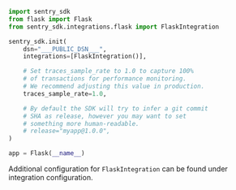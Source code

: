 ```python
import sentry_sdk
from flask import Flask
from sentry_sdk.integrations.flask import FlaskIntegration

sentry_sdk.init(
    dsn="___PUBLIC_DSN___",
    integrations=[FlaskIntegration()],

    # Set traces_sample_rate to 1.0 to capture 100%
    # of transactions for performance monitoring.
    # We recommend adjusting this value in production.
    traces_sample_rate=1.0,

    # By default the SDK will try to infer a git commit
    # SHA as release, however you may want to set
    # something more human-readable.
    # release="myapp@1.0.0",
)

app = Flask(__name__)
```

<Note>

Additional configuration for `FlaskIntegration` can be found under <PlatformLink to="/configuration/integrations/flask/">integration configuration</PlatformLink>.

</Note>
